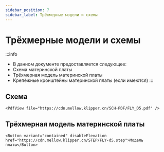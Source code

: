 ```yaml
---
sidebar_position: 7
sidebar_label: Трёхмерные модели и схемы
---
```




# Трёхмерные модели и схемы


:::info
* В данном документе предоставляется следующее:
* Схема материнской платы
* Трёхмерная модель материнской платы
* Крепёжные кронштейны материнской платы (если имеются)
:::

## Схема

    <PdfView file="https://cdn.mellow.klipper.cn/SCH-PDF/FLY_D5.pdf" />


## Трёхмерная модель материнской платы

    <Button variant="contained" disableElevation href="https://cdn.mellow.klipper.cn/STEP/FLY-d5.step">Модель платы</Button>

